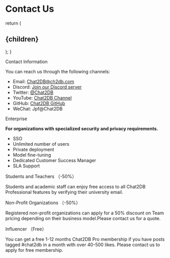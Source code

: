 
# Contact Us

 
 
  return (
    <h2 id={id}>{children}</h2>
  );
}

<CustomHeading id='contact-us'>Contact Information</CustomHeading>

You can reach us through the following channels:

- Email: Chat2DB@ch2db.com
- Discord: [Join our Discord server](https://discord.gg/JDkwB6JS8A)
- Twitter: [@Chat2DB](https://x.com/Chat2DB_AI)
- YouTube: [Chat2DB Channel](https://www.youtube.com/@chat2db.tutorial)
- GitHub: [Chat2DB GitHub](https://github.com/codePhiliaX/chat2db)
- WeChat: Jpf@Chat2DB



 
<CustomHeading id="enterprise">Enterprise</CustomHeading>

**For organizations with specialized security and privacy requirements.**
- SSO
- Unlimited number of users
- Private deployment
- Model fine-tuning
- Dedicated Customer Success Manager
- SLA Support

<CustomHeading id="education">Students and Teachers （-50%）</CustomHeading>

Students and academic staff can enjoy free access to all Chat2DB Professional features by verifying their university email.

<CustomHeading id="nonprofit">Non-Profit Organizations （-50%）</CustomHeading>

Registered non-profit organizations can apply for a 50% discount on Team pricing depending on their business model.Please contact us for a quote.

<CustomHeading id="influencer">Influencer （Free）</CustomHeading>

You can get a free 1-12 months Chat2DB Pro membership if you have posts tagged #chat2db in a month with over 40-500 likes. Please contact us to apply for free membership.
